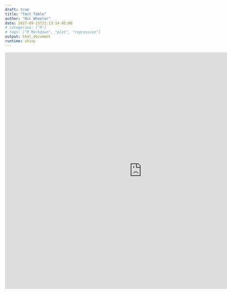 ```yaml
---
draft: true
title: "Test Table"
author: "Nic Wheeler"
date: 2017-09-15T21:13:14-05:00
# categories: ["R"]
# tags: ["R Markdown", "plot", "regression"]
output: html_document
runtime: shiny
---
```


<iframe src="https://wheelern.shinyapps.io/shiny_table/" width="900" height="780" style="border: none;">